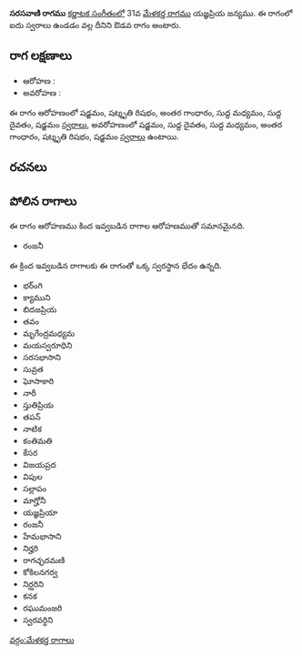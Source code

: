 {{Infobox ragam
	| name          	= సరసవాణి
	| synonym	    	= 
	| mela          	= 
	| chakra        	= 
	| janaka        	= 
	| type          	= ఔడవ
	| arohanam      	= {{svaraC|S|R3|G3|M1|D1|S'}} 
	| avarohanam    	= {{svaraC|S'|D1|M1|G3|R3|S}}
	| jeeva         	=
	| chhaya        	=
	| nyasa         	=
	| vishesha      	= 
	| equivalent  		= 
}}
{{కర్ణాటక సంగీత రాగాలు}}
'''సరసవాణి రాగము''' [[కర్ణాటక సంగీతం]]లో 31వ [[మేళకర్త రాగము]] యజ్ఞప్రియ జన్యము.  ఈ రాగంలో ఐదు స్వరాలు ఉండడం వల్ల దీనిని ఔడవ రాగం అంటారు.


==రాగ లక్షణాలు==


* ఆరోహణ : {{svaraC|S|R3|G3|M1|D1|S'}} 
* అవరోహణ : {{svaraC|S'|D1|M1|G3|R3|S}}

ఈ రాగం ఆరోహణంలో షడ్జమం, షట్శృతి రిషభం, అంతర గాంధారం, సుద్ద మధ్యమం, సుద్ద దైవతం, షడ్జమం [[స్వరాలు]], అవరోహణంలో షడ్జమం, సుద్ద దైవతం, సుద్ద మధ్యమం, అంతర గాంధారం, షట్శృతి రిషభం, షడ్జమం [[స్వరాలు]] ఉంటాయి.

==రచనలు==



==పోలిన రాగాలు==
ఈ రాగం ఆరోహణము కింద ఇవ్వబడిన రాగాల ఆరోహణముతో సమానమైనది.
* రంజనీ

ఈ క్రింద ఇవ్వబడిన రాగాలకు ఈ రాగంతో ఒక్క స్వరస్థాన భేదం ఉన్నది.
* భర్ంగి
* క్యాముని
* బిదజప్రియ
* తవం
* మృగేంద్రమధ్యమ
* మయస్వరూధిని
* సరసభాసాని
* సువ్రత
* ఘోసాకారి
* నారీ
* స్తుతిప్రియ
* తపన్
* నాటిక
* కంతిమతి
* కేసర
* విజయప్రద
* విపుల
* సల్లాపం
* మాగ్హోనీ
* యజ్ఞప్రియా
* రంజనీ
* హేమభాసాని
* నిర్హరి
* రాగచ్ఛదమణి
* కోకిలనగర్వ
* నిర్ఝరిని
* కనక
* రఘుమంజరి
* స్వరవర్ధిని



[[వర్గం:మేళకర్త రాగాలు]]